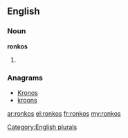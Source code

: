 ==English==

===Noun===
'''ronkos'''

# {{plural of|[[ronko]]}}

===Anagrams===
* [[Kronos#English|Kronos]]
* [[kroons#English|kroons]]

[[Category:English plurals]]

[[ar:ronkos]]
[[el:ronkos]]
[[fr:ronkos]]
[[my:ronkos]]